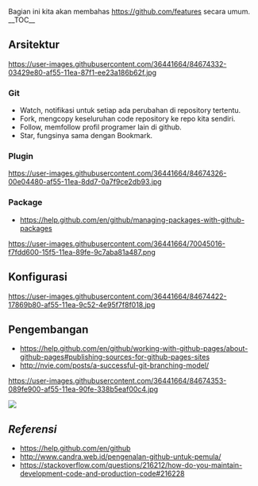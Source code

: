 Bagian ini kita akan membahas [[Fitur GitHub|https://github.com/features]] secara umum.
__TOC__

==Arsitektur==
[[https://user-images.githubusercontent.com/36441664/84674332-03429e80-af55-11ea-87f1-ee23a186b62f.jpg]]

===Git===
* Watch, notifikasi untuk setiap ada perubahan di repository tertentu.
* Fork, mengcopy keseluruhan code repository ke repo kita sendiri.
* Follow, memfollow profil programer lain di github.
* Star, fungsinya sama dengan Bookmark.

===Plugin===
[[https://user-images.githubusercontent.com/36441664/84674326-00e04480-af55-11ea-8dd7-0a7f9ce2db93.jpg]]

===Package===
* [[Managing packages with GitHub Packages|https://help.github.com/en/github/managing-packages-with-github-packages]]

[[<img src=https://user-images.githubusercontent.com/36441664/70045016-f7fdd600-15f5-11ea-89fe-9c7aba81a487.png>|https://user-images.githubusercontent.com/36441664/70045016-f7fdd600-15f5-11ea-89fe-9c7aba81a487.png]]

==Konfigurasi==
[[https://user-images.githubusercontent.com/36441664/84674422-17869b80-af55-11ea-9c52-4e95f7f8f018.jpg]]

==Pengembangan==
* [[Publishing Sources|https://help.github.com/en/github/working-with-github-pages/about-github-pages#publishing-sources-for-github-pages-sites]]
* [[A successful Git branching model|http://nvie.com/posts/a-successful-git-branching-model/]]

[[https://user-images.githubusercontent.com/36441664/84674353-089fe900-af55-11ea-90fe-338b5eaf00c4.jpg]]

[[Capturing#penyambungan|<img src=https://i.stack.imgur.com/3kxwJ.png>]]

==''Referensi''==
* [[GitHub.com Help Documentation|https://help.github.com/en/github]]
* [[Pengenalan Github Untuk Pemula|http://www.candra.web.id/pengenalan-github-untuk-pemula/]]
* [[How do you maintain development code and production code|https://stackoverflow.com/questions/216212/how-do-you-maintain-development-code-and-production-code#216228]]
